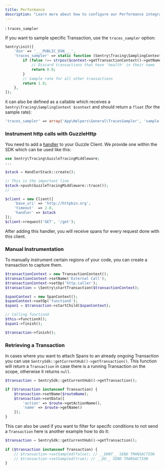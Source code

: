 ```yaml
---
title: Performance
description: "Learn more about how to configure our Performance integrations to get the best experience out of it."
---
```


: `traces_sampler`

If you want to sample specific Transaction, use the `traces_sampler` option:

```php
Sentry\init([
    'dsn' => '___PUBLIC_DSN___',
    'traces_sampler' => static function (Sentry\Tracing\SamplingContext $context): float {
        if (false !== strpos($context->getTransactionContext()->getName(), 'health')) {
            // Discard transactions that have 'health' in their name
            return 0.0;
        }
        // Sample rate for all other transactions
        return 1.0;
    },
]);
```

it can also be defined as a callable which receives a `Sentry\Tracing\SamplingContext $context` and should return a `float` (for the sample rate):

```php
'traces_sampler' => array('App\Helpers\General\TracesSampler', 'sample')
```

### Instrument http calls with GuzzleHttp

You need to add a [handler](http://docs.guzzlephp.org/en/stable/handlers-and-middleware.html#handlers) to your Guzzle Client. We provide one within the SDK which can be used like this:

```php
use Sentry\Tracing\GuzzleTracingMiddleware;
...

$stack = HandlerStack::create();

// This is the important line
$stack->push(GuzzleTracingMiddleware::trace());
// ----

$client = new Client([
    'base_uri' => 'http://httpbin.org',
    'timeout'  => 2.0,
    'handler' => $stack
]);
$client->request('GET', '/get');
```

After adding this handler, you will receive spans for every request done with this client.

### Manual Instrumentation

To manually instrument certain regions of your code, you can create a transaction to capture them.

```php
$transactionContext = new TransactionContext();
$transactionContext->setName('External Call');
$transactionContext->setOp('http.caller');
$transaction = \Sentry\startTransaction($transactionContext);

$spanContext = new SpanContext();
$spanContext->setOp('functionX');
$span1 = $transaction->startChild($spanContext);

// Calling functionX
$this->functionX();
$span1->finish();

$transaction->finish();
```

### Retrieving a Transaction

In cases where you want to attach Spans to an already ongoing Transaction you can use `SentrySdk::getCurrentHub()->getTransaction()`. This function will return a `Transaction` in case there is a running Transaction on the scope, otherwise it returns `null`.

```php
$transaction = SentrySdk::getCurrentHub()->getTransaction();

if ($transaction instanceof Transaction) {
    $transaction->setName($routeName);
    $transaction->setData([
        'action' => $route->getActionName(),
        'name' => $route->getName()
    ]);
}
```

This can also be used if you want to filter for specifc conditions to not send a `Transaction` here is another example how to do it:

```php
$transaction = SentrySdk::getCurrentHub()->getTransaction();
            
if ($transaction instanceof Transaction) {
    // $transaction->setSampled(false); // __DONT__ SEND TRANSACTION
    // $transaction->setSampled(true); // __DO__ SEND TRANSACTION  
}
```
